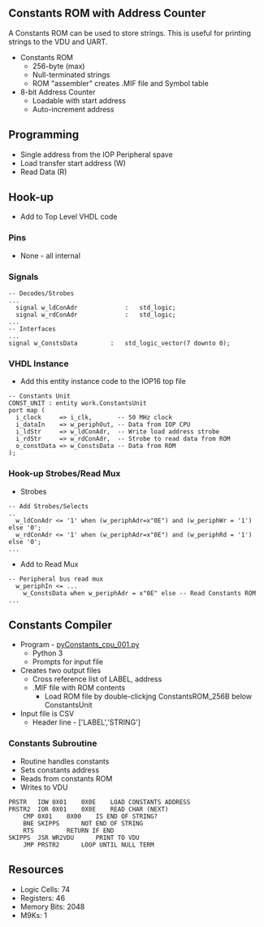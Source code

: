 == Constants ROM with Address Counter ==

A Constants ROM can be used to store strings. This is useful for printing strings to the VDU and UART.

* Constants ROM
** 256-byte (max)
** Null-terminated strings
** ROM "assembler" creates .MIF file and Symbol table
* 8-bit Address Counter
** Loadable with start address
** Auto-increment address

== Programming ==

* Single address from the IOP Peripheral spave
* Load transfer start address (W)
* Read Data (R)

== Hook-up ==

* Add to Top Level VHDL code

=== Pins ===

* None - all internal

=== Signals ===

<pre>
-- Decodes/Strobes
...
  signal w_ldConAdr				:	std_logic;
  signal w_rdConAdr				:	std_logic;
...
-- Interfaces
...
signal w_ConstsData			:	std_logic_vector(7 downto 0);
</pre>

=== VHDL Instance ===

* Add this entity instance code to the IOP16 top file

<pre>
-- Constants Unit
CONST_UNIT : entity work.ConstantsUnit
port map (	
  i_clock     => i_clk,       -- 50 MHz clock
  i_dataIn    => w_periphOut, -- Data from IOP CPU
  i_ldStr     => w_ldConAdr,  -- Write load address strobe
  i_rdStr     => w_rdConAdr,  -- Strobe to read data from ROM
  o_constData => w_ConstsData -- Data from ROM
);
</pre>

=== Hook-up Strobes/Read Mux ===

* Strobes

<pre>
-- Add Strobes/Selects
..
  w_ldConAdr <= '1' when (w_periphAdr=x"0E") and (w_periphWr = '1') else '0';
  w_rdConAdr <= '1' when (w_periphAdr=x"0E") and (w_periphRd = '1') else '0';
...
</pre>

*  Add to Read Mux

<pre>
-- Peripheral bus read mux
  w_periphIn <=	...
    w_ConstsData when w_periphAdr = x"0E" else -- Read Constants ROM
...
</pre>

== Constants Compiler ==

* Program - [https://github.com/douggilliland/Design_A_CPU/blob/main/Assembler/pyConstants_cpu_001.py pyConstants_cpu_001.py]
** Python 3
** Prompts for input file
* Creates two output files
** Cross reference list of LABEL, address
** .MIF file with ROM contents
*** Load ROM file by double-clickjng  ConstantsROM_256B below ConstantsUnit
* Input file is CSV
** Header line - ['LABEL','STRING']

=== Constants Subroutine ===

* Routine handles constants
* Sets constants address
* Reads from constants ROM
* Writes to VDU

<pre>
PRSTR	IOW	0X01	0X0E	LOAD CONSTANTS ADDRESS
PRSTR2	IOR	0X01	0X0E	READ CHAR (NEXT)
	CMP	0X01	0X00	IS END OF STRING?
	BNE	SKIPPS		NOT END OF STRING
	RTS			RETURN IF END
SKIPPS	JSR	WR2VDU		PRINT TO VDU
	JMP	PRSTR2		LOOP UNTIL NULL TERM
</pre>

== Resources ==

* Logic Cells: 74
* Registers: 46
* Memory Bits: 2048
* M9Ks: 1
